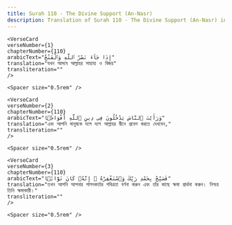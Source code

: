 ```yaml
---
title: Surah 110 - The Divine Support (An-Nasr)  
description: Translation of Surah 110 - The Divine Support (An-Nasr) in Bangla
---
```







    <VerseCard 
    verseNumber={1}
    chapterNumber={110}
    arabicText="إِذَا جَآءَ نَصْرُ ٱللَّهِ وَٱلْفَتْحُ"
    translation="যখন আসবে আল্লাহর সাহায্য ও বিজয়"
    transliteration=""
    />

    <Spacer size="0.5rem" />
                
    <VerseCard 
    verseNumber={2}
    chapterNumber={110}
    arabicText="وَرَأَيْتَ ٱلنَّاسَ يَدْخُلُونَ فِى دِينِ ٱللَّهِ أَفْوَاجًۭا"
    translation="এবং আপনি মানুষকে দলে দলে আল্লাহর দ্বীনে প্রবেশ করতে দেখবেন,"
    transliteration=""
    />

    <Spacer size="0.5rem" />
                
    <VerseCard 
    verseNumber={3}
    chapterNumber={110}
    arabicText="فَسَبِّحْ بِحَمْدِ رَبِّكَ وَٱسْتَغْفِرْهُ ۚ إِنَّهُۥ كَانَ تَوَّابًۢا"
    translation="তখন আপনি আপনার পালনকর্তার পবিত্রতা বর্ণনা করুন এবং তাঁর কাছে ক্ষমা প্রার্থনা করুন। নিশ্চয় তিনি ক্ষমাকারী।"
    transliteration=""
    />

    <Spacer size="0.5rem" />
                
